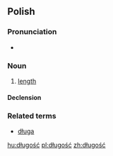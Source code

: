 ==Polish==

===Pronunciation===
* {{IPA|[ˈdwugɔɕt͡ɕ]|lang=pl}}

===Noun===
{{infl|pl|noun|g=f}}

# [[length]]

====Declension====
{{pl-decl-noun-ść|długoś}}

===Related terms===
* [[długa]]

[[hu:długość]]
[[pl:długość]]
[[zh:długość]]
